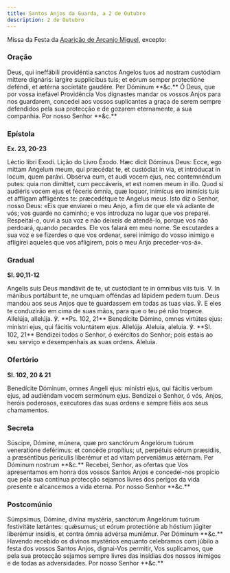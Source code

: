 ```yaml
---
title: Santos Anjos da Guarda, a 2 de Outubro
description: 2 de Outubro
---
```


Missa da Festa da [Aparição de Arcanjo Miguel](/missal/santos/05-08), excepto:

### Oração

<div class="side-by-side not-content">
  <span>
    Deus, qui ineffábili providéntia sanctos Angelos tuos ad nostram custódiam
    míttere dignáris: largíre supplícibus tuis; et eórum semper protectióne
    deféndi, et ætérna societáte gaudére. Per Dóminum **&c.**
  </span>
  <span>
    Ó Deus, que por vossa inefável Providência Vos dignastes mandar os vossos
    Anjos para nos guardarem, concedei aos vossos suplicantes a graça de serem
    sempre defendidos pela sua protecção e de gozarem eternamente, a sua
    companhia. Por nosso Senhor **&c.**
  </span>
</div>

### Epístola

**Ex. 23, 20-23**

<div class="side-by-side not-content">
  <span>Léctio libri Exodi.</span>
  <span>Lição do Livro Êxodo.</span>
  <span>
    Hæc dicit Dóminus Deus: Ecce, ego mittam Angelum meum, qui præcédat te, et
    custódiat in via, et intróducat in locum, quem parávi. Obsérva eum, et audi
    vocem ejus, nec contemnéndum putes: quia non dimíttet, cum peccáveris, et
    est nomen meum in illo. Quod si audiéris vocem ejus et féceris ómnia, quæ
    loquor, inimícus ero inimícis tuis et affligam affligéntes te: præcedétque
    te Angelus meus.
  </span>
  <span>
    Isto diz o Senhor, nosso Deus: «Eis que enviarei o meu Anjo, a fim de que
    ele vá adiante de vós; vos guarde no caminho; e vos introduza no lugar que
    vos preparei. Respeitai-o, ouvi a sua voz e não deixeis de atendê-lo, porque
    vos não perdoará, quando pecardes. Ele vos falará em meu nome. Se escutardes
    a sua voz e se fizerdes o que vos ordenar, serei inimigo do vosso inimigo e
    afligirei aqueles que vos afligirem, pois o meu Anjo preceder-vos-á».
  </span>
</div>

### Gradual

**Sl. 90,11-12**

<div class="side-by-side not-content">
  <span>
    Angelis suis Deus mandávit de te, ut custódiant te in ómnibus viis tuis. V.
    In mánibus portábunt te, ne umquam offéndas ad lápidem pedem tuum.
  </span>
  <span>
    Deus mandou aos seus Anjos que te guardassem em todas as tuas vias. ℣. E
    eles te conduzirão em cima de suas mãos, para que o teu pé não tropece.
  </span>
  <span>
    Allelúja, allelúja. ℣. **Ps. 102, 21** Benedícite Dómino, omnes virtútes
    ejus: minístri ejus, qui fácitis voluntátem ejus. Allelúja.
  </span>
  <span>
    Aleluia, aleluia. ℣. **Sl. 102, 21** Bendizei todos o Senhor, ó exércitos do
    Senhor; pois estais ao seu serviço e desempenhais as suas ordens. Aleluia.
  </span>
</div>

### Ofertório

**Sl. 102, 20 & 21**

<div class="side-by-side not-content">
  <span>
    Benedícite Dóminum, omnes Angeli ejus: minístri ejus, qui fácitis verbum
    ejus, ad audiéndam vocem sermónum ejus.
  </span>
  <span>
    Bendizei o Senhor, ó vós, Anjos, heróis poderosos, executores das suas
    ordens e sempre fiéis aos seus chamamentos.
  </span>
</div>

### Secreta

<div class="side-by-side not-content">
  <span>
    Súscipe, Dómine, múnera, quæ pro sanctórum Angelórum tuórum veneratióne
    deférimus: et concéde propítius; ut, perpétuis eórum præsídiis, a
    præséntibus perículis liberémur et ad vitam perveniámus ætérnam. Per Dóminum
    nostrum **&c.**
  </span>
  <span>
    Recebei, Senhor, as ofertas que Vos apresentamos em honra dos vossos Santos
    Anjos e concedei-nos propício que pela sua contínua protecção sejamos livres
    dos perigos da vida presente e alcancemos a vida eterna. Por nosso Senhor
    **&c.**
  </span>
</div>

### Postcomúnio

<div class="side-by-side not-content">
  <span>
    Súmpsimus, Dómine, divína mystéria, sanctórum Angelórum tuórum festivitáte
    lætántes: quǽsumus; ut eórum protectióne ab hóstium júgiter liberémur
    insídiis, et contra ómnia advérsa muniámur. Per Dóminum **&c.**
  </span>
  <span>
    Havendo recebido os divinos mystérios enquanto celebramos com júbilo a festa
    dos vossos Santos Anjos, dignai-Vos permitir, Vos suplicamos, que pela sua
    protecção sejamos sempre livres das insídias dos nossos inimigos e de todas
    as adversidades. Por nosso Senhor **&c.**
  </span>
</div>
